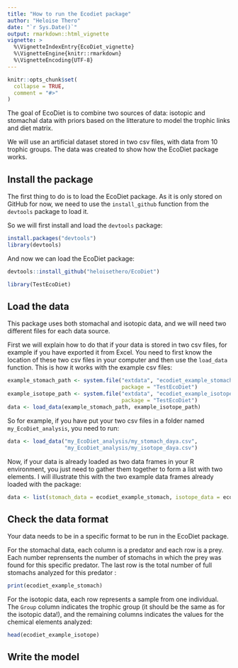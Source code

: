 ```yaml
---
title: "How to run the Ecodiet package"
author: "Heloise Thero"
date: "`r Sys.Date()`"
output: rmarkdown::html_vignette
vignette: >
  %\VignetteIndexEntry{EcoDiet_vignette}
  %\VignetteEngine{knitr::rmarkdown}
  %\VignetteEncoding{UTF-8}
---
```


```r
knitr::opts_chunk$set(
  collapse = TRUE,
  comment = "#>"
)
```

The goal of EcoDiet is to combine two sources of data: isotopic and stomachal data with priors based on the litterature to model the trophic links and diet matrix.

We will use an artificial dataset stored in two csv files, with data from 10 trophic groups. The data was created to show how the EcoDiet package works. 

## Install the package

The first thing to do is to load the EcoDiet package. As it is only stored on GitHub for now, we need to use the `install_github` function from the `devtools` package to load it.

So we will first install and load the `devtools` package:

```r
install.packages("devtools")
library(devtools)

```

And now we can load the EcoDiet package:

```r
devtools::install_github("heloisethero/EcoDiet")
```

```r
library(TestEcoDiet)

```

## Load the data

This package uses both stomachal and isotopic data, and we will need two different files for each data source.

First we will explain how to do that if your data is stored in two csv files, for example if you have exported it from Excel. You need to first know the location of these two csv files in your computer and then use the `load_data` function. This is how it works with the example csv files:

```r
example_stomach_path <- system.file("extdata", "ecodiet_example_stomach.csv",
                                    package = "TestEcoDiet")
example_isotope_path <- system.file("extdata", "ecodiet_example_isotope.csv",
                                    package = "TestEcoDiet")
data <- load_data(example_stomach_path, example_isotope_path)
```

So for example, if you have put your two csv files in a folder named `my_EcoDiet_analysis`, you need to run:

```r
data <- load_data("my_EcoDiet_analysis/my_stomach_daya.csv", 
                  "my_EcoDiet_analysis/my_isotope_daya.csv")
```

Now, if your data is already loaded as two data frames in your R environment, you just need to gather them together to form a list with two elements. I will illustrate this with the two example data frames already loaded with the package:

```r
data <- list(stomach_data = ecodiet_example_stomach, isotope_data = ecodiet_example_isotope)

```

## Check the data format

Your data needs to be in a specific format to be run in the EcoDiet package.

For the stomachal data, each column is a predator and each row is a prey. Each number reprensents the number of stomachs in which the prey was found for this specific predator. The last row is the total number of full stomachs analyzed for this predator :

```r
print(ecodiet_example_stomach)

```

For the isotopic data, each row represents a sample from one individual. The `Group` column indicates the trophic group (it should be the same as for the isotopic data!), and the remaining columns indicates the values for the chemical elements analyzed:

```r
head(ecodiet_example_isotope)

```

## Write the model
